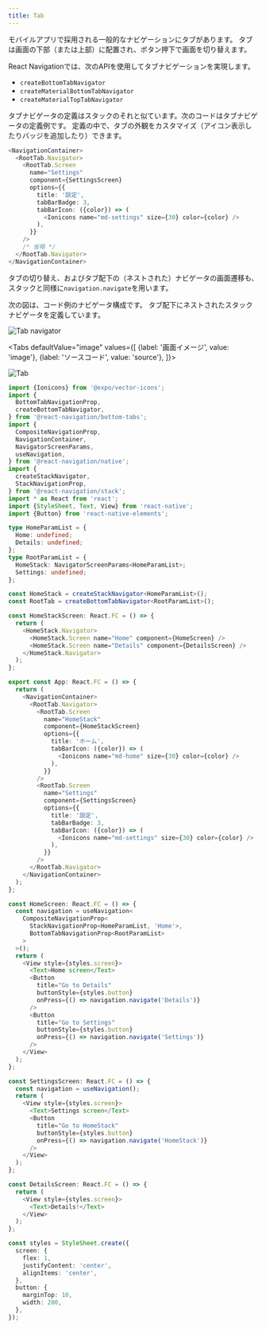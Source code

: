 ```yaml
---
title: Tab
---
```



モバイルアプリで採用される一般的なナビゲーションにタブがあります。
タブは画面の下部（または上部）に配置され、ボタン押下で画面を切り替えます。

React Navigationでは、次のAPIを使用してタブナビゲーションを実現します。

- `createBottomTabNavigator`
- `createMaterialBottomTabNavigator`
- `createMaterialTopTabNavigator`

タブナビゲータの定義はスタックのそれと似ています。次のコードはタブナビゲータの定義例です。
定義の中で、タブの外観をカスタマイズ（アイコン表示したりバッジを追加したり）できます。

```typescript jsx
<NavigationContainer>
  <RootTab.Navigator>
    <RootTab.Screen
      name="Settings"
      component={SettingsScreen}
      options={{
        title: '設定',
        tabBarBadge: 3,
        tabBarIcon: ({color}) => (
          <Ionicons name="md-settings" size={30} color={color} />
        ),
      }}
    />
    /* 省略 */
  </RootTab.Navigator>
</NavigationContainer>
```

タブの切り替え、およびタブ配下の（ネストされた）ナビゲータの画面遷移も、スタックと同様に`navigation.navigate`を用います。

次の図は、コード例のナビゲータ構成です。
タブ配下にネストされたスタックナビゲータを定義しています。

![Tab navigator](tab_image.png)

<!-- textlint-disable ja-technical-writing/sentence-length -->

<Tabs
  defaultValue="image"
  values={[
    {label: '画面イメージ', value: 'image'},
    {label: 'ソースコード', value: 'source'},
  ]}>

<!-- textlint-enable ja-technical-writing/sentence-length -->

<TabItem value="image">

![Tab](tab.png)

</TabItem>

<TabItem value="source">

```typescript jsx title="/src/App.tsx"
import {Ionicons} from '@expo/vector-icons';
import {
  BottomTabNavigationProp,
  createBottomTabNavigator,
} from '@react-navigation/bottom-tabs';
import {
  CompositeNavigationProp,
  NavigationContainer,
  NavigatorScreenParams,
  useNavigation,
} from '@react-navigation/native';
import {
  createStackNavigator,
  StackNavigationProp,
} from '@react-navigation/stack';
import * as React from 'react';
import {StyleSheet, Text, View} from 'react-native';
import {Button} from 'react-native-elements';

type HomeParamList = {
  Home: undefined;
  Details: undefined;
};
type RootParamList = {
  HomeStack: NavigatorScreenParams<HomeParamList>;
  Settings: undefined;
};

const HomeStack = createStackNavigator<HomeParamList>();
const RootTab = createBottomTabNavigator<RootParamList>();

const HomeStackScreen: React.FC = () => {
  return (
    <HomeStack.Navigator>
      <HomeStack.Screen name="Home" component={HomeScreen} />
      <HomeStack.Screen name="Details" component={DetailsScreen} />
    </HomeStack.Navigator>
  );
};

export const App: React.FC = () => {
  return (
    <NavigationContainer>
      <RootTab.Navigator>
        <RootTab.Screen
          name="HomeStack"
          component={HomeStackScreen}
          options={{
            title: 'ホーム',
            tabBarIcon: ({color}) => (
              <Ionicons name="md-home" size={30} color={color} />
            ),
          }}
        />
        <RootTab.Screen
          name="Settings"
          component={SettingsScreen}
          options={{
            title: '設定',
            tabBarBadge: 3,
            tabBarIcon: ({color}) => (
              <Ionicons name="md-settings" size={30} color={color} />
            ),
          }}
        />
      </RootTab.Navigator>
    </NavigationContainer>
  );
};

const HomeScreen: React.FC = () => {
  const navigation = useNavigation<
    CompositeNavigationProp<
      StackNavigationProp<HomeParamList, 'Home'>,
      BottomTabNavigationProp<RootParamList>
    >
  >();
  return (
    <View style={styles.screen}>
      <Text>Home screen</Text>
      <Button
        title="Go to Details"
        buttonStyle={styles.button}
        onPress={() => navigation.navigate('Details')}
      />
      <Button
        title="Go to Settings"
        buttonStyle={styles.button}
        onPress={() => navigation.navigate('Settings')}
      />
    </View>
  );
};

const SettingsScreen: React.FC = () => {
  const navigation = useNavigation();
  return (
    <View style={styles.screen}>
      <Text>Settings screen</Text>
      <Button
        title="Go to HomeStack"
        buttonStyle={styles.button}
        onPress={() => navigation.navigate('HomeStack')}
      />
    </View>
  );
};

const DetailsScreen: React.FC = () => {
  return (
    <View style={styles.screen}>
      <Text>Details!</Text>
    </View>
  );
};

const styles = StyleSheet.create({
  screen: {
    flex: 1,
    justifyContent: 'center',
    alignItems: 'center',
  },
  button: {
    marginTop: 10,
    width: 200,
  },
});
```

</TabItem>
</Tabs>
